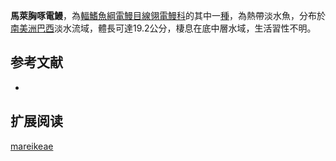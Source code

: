 {{Speciesbox
| name = 馬萊胸啄電鰻
| image = 
| image_caption = 
| image_width = 250px
| status = NE
| status_system = IUCN3.1
| genus = Sternarchorhynchus
| species = mareikeae
| authority = [[de_Santana_&_Vari|de Santana & Vari]], 2010
| synonyms = 
}}
'''馬萊胸啄電鰻'''，為[[輻鰭魚綱|輻鰭魚綱]][[電鰻目|電鰻目]][[線翎電鰻科|線翎電鰻科]]的其中一[[種|種]]，為熱帶淡水魚，分布於[[南美洲|南美洲]][[巴西|巴西]]淡水流域，體長可達19.2公分，棲息在底中層水域，生活習性不明。

==参考文献==
*{{FishBase_species|genus=Sternarchorhynchus|species=mareikeae|year=2015|month=10}}

== 扩展阅读 ==
{{refbegin}}
{{wikispecies-inline|Sternarchorhynchus mareikeae|馬萊胸啄電鰻}}
{{refend}}
{{Taxonbar|from=Q6405905}}

[[Category:胸啄電鰻屬|mareikeae]]